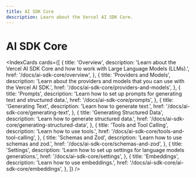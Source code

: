```yaml
---
title: AI SDK Core
description: Learn about the Vercel AI SDK Core.
---
```


# AI SDK Core

<IndexCards
  cards={[
    {
      title: 'Overview',
      description:
        'Learn about the Vercel AI SDK Core and how to work with Large Language Models (LLMs).',
      href: '/docs/ai-sdk-core/overview',
    },
    {
      title: 'Providers and Models',
      description:
        'Learn about the providers and models that you can use with the Vercel AI SDK.',
      href: '/docs/ai-sdk-core/providers-and-models',
    },
    {
      title: 'Prompts',
      description:
        'Learn how to set up prompts for generating text and structured data.',
      href: '/docs/ai-sdk-core/prompts',
    },
    {
      title: 'Generating Text',
      description: 'Learn how to generate text.',
      href: '/docs/ai-sdk-core/generating-text',
    },
    {
      title: 'Generating Structured Data',
      description: 'Learn how to generate structured data.',
      href: '/docs/ai-sdk-core/generating-structured-data',
    },
    {
      title: 'Tools and Tool Calling',
      description: 'Learn how to use tools.',
      href: '/docs/ai-sdk-core/tools-and-tool-calling',
    },
    {
      title: 'Schemas and Zod',
      description: 'Learn how to use schemas and zod.',
      href: '/docs/ai-sdk-core/schemas-and-zod',
    },
    {
      title: 'Settings',
      description:
        'Learn how to set up settings for language models generations.',
      href: '/docs/ai-sdk-core/settings',
    },
    {
      title: 'Embeddings',
      description: 'Learn how to use embeddings.',
      href: '/docs/ai-sdk-core/ai-sdk-core/embeddings',
    },
  ]}
/>
